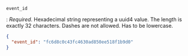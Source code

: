 `event_id`

: _Required_. Hexadecimal string representing a uuid4 value. The length is exactly 32
  characters. Dashes are not allowed. Has to be lowercase.

  ```json
  {
    "event_id": "fc6d8c0c43fc4630ad850ee518f1b9d0"
  }
  ```
